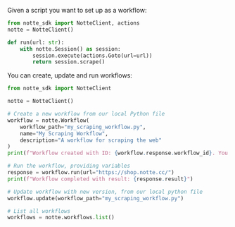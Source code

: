 Given a script you want to set up as a workflow:

```python my_scraping_workflow.py
from notte_sdk import NotteClient, actions
notte = NotteClient()

def run(url: str):
    with notte.Session() as session:
        session.execute(actions.Goto(url=url))
        return session.scrape()
```

You can create, update and run workflows:

```python play_with_workflow.py
from notte_sdk import NotteClient

notte = NotteClient()

# Create a new workflow from our local Python file
workflow = notte.Workflow(
    workflow_path="my_scraping_workflow.py",
    name="My Scraping Workflow",
    description="A workflow for scraping the web"
)
print(f"Workflow created with ID: {workflow.response.workflow_id}. You can reference it using `notte.Workflow(<workflow_id>)`")

# Run the workflow, providing variables
response = workflow.run(url="https://shop.notte.cc/")
print(f"Workflow completed with result: {response.result}")

# Update workflow with new version, from our local python file
workflow.update(workflow_path="my_scraping_workflow.py")

# List all workflows
workflows = notte.workflows.list()
```
